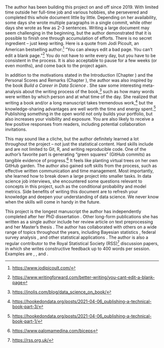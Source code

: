The author has been building this project on and off since 2019. With limited time outside her full-time job and various hobbies, she persevered and completed this whole document little by little. Depending on her availability, some days she wrote multiple paragraphs in a single commit, while other days she wrote as few as 2-3 sentences. Writing a large document may seem challenging in the beginning, but the author demonstrated that it is possible to finish one through accumulation of efforts. There is no secret ingredient -- just keep writing. Here is a quote from Jodi Picoult, an American bestselling author:^[<https://www.jodipicoult.com/>] "You can always edit a bad page. You can't edit a blank page."^[<https://www.writingforward.com/better-writing/you-cant-edit-a-blank-page>] You do not have to write every day, but you have to be consistent in the process. It is also acceptable to pause for a few weeks (or even months), and come back to the project again.    

In addition to the motivations stated in the Introduction (Chapter \ref{intro}) and the Personal Scores and Remarks (Chapter \ref{personal-remarks}), the author was also inspired by the book *Build a Career in Data Science* \cite{robinson2020build}. She saw some interesting meta-analysis about the writing process of the book,^[<https://jnolis.com/blog/data_science_on_book/>] such as how many words were written by which person and at what time of the day. She realized that writing a book and/or a long manuscript takes tremendous work,^[<https://hookedondata.org/posts/2021-04-06_publishing-a-technical-book-part-3/>] but the knowledge-sharing advantages are well worth the time and energy spent.^[<https://hookedondata.org/posts/2021-04-06_publishing-a-technical-book-part-1/>] Publishing something in the open world not only builds your portfolio, but also increases your visibility and exposure. You are also likely to receive a few positive responses from readers, including potential collaboration invitations.   

This may sound like a cliche, but the author definitely learned a lot throughout the project -- not just the statistical content. Hard skills include and are not limited to Git, $\mathsf{R}$, and writing reproducible code. One of the author's favorite part is generating "green squares" (GitHub commits) as tangible evidence of progress.^[<https://www.palomamedina.com/biceps>] It feels like planting virtual trees on her own GitHub garden. The author also gained soft skills from the process, such as effective written communication and time management. Most importantly, she learned how to break down a large project into smaller tasks. In data science job interviews, she encountered some questions relevant to concepts in this project, such as the conditional probability and model metrics. Side benefits of writing this document are to refresh your knowledge and deepen your understanding of data science. We never know when the skills will come in handy in the future.    
 
This project is the longest manuscript the author has independently completed after her PhD dissertation \cite{chai2017phdthesis}. Other long-form publications she has written as a single author include her review article on text preprocessing \cite{chai2023comparison} and her Master's thesis \cite{chai2013masters}. The author has collaborated with others on a wide range of topics throughout the years, including Bayesian statistics \cite{lu2022robust, clyde2018bayesian101}, federal survey analysis \cite{avery2014profile}, and other statistical applications \cite{henry2019modeling, beckman2015investigating}. The author is also a regular contributor to the Royal Statistical Society (RSS)^[<https://rss.org.uk/>] discussion papers, in which she writes constructive feedback up to 400 words per session. Examples are \cite{chai-2024-rss-census}, \cite{chai-2023-rss-climate}, and \cite{chai-2021-rss-betting}.   